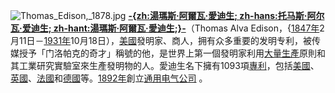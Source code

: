 [[File:Thomas_Edison,_1878.jpg|left]]
'''[[托马斯·爱迪生|-{zh:湯瑪斯·阿爾瓦·愛迪生; zh-hans:托马斯·阿尔瓦·爱迪生; zh-hant:湯瑪斯·阿爾瓦·愛迪生;}-]]'''（Thomas Alva Edison，{[[1847年|1847年]]2月11日－[[1931年|1931年]]10月18日），[[美國|美國]]發明家、商人，拥有众多重要的发明专利，被传媒授予「门洛帕克的奇才」稱號的他，是世界上第一個發明家利用[[大量生產|大量生產]]原則和其工業研究實驗室來生產發明物的人。愛迪生名下擁有1093項[[專利|專利]]，包括[[美國|美國]]、[[英國|英國]]、[[法國|法國]]和[[德國|德國]]等。[[1892年|1892年]]創立[[通用电气公司|通用电气公司]] 。